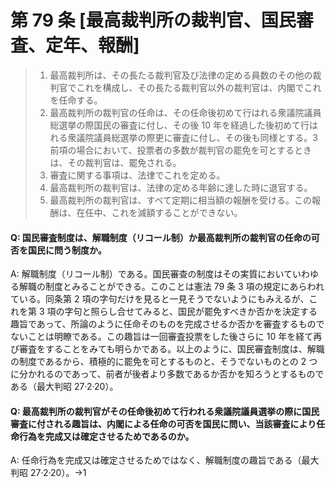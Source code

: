 # 第 79 条 [最高裁判所の裁判官、国民審査、定年、報酬]

> 1. 最高裁判所は、その長たる裁判官及び法律の定める員数のその他の裁判官でこれを構成し、その長たる裁判官以外の裁判官は、内閣でこれを任命する。
> 2. 最高裁判所の裁判官の任命は、その任命後初めて行はれる衆議院議員総選挙の際国民の審査に付し、その後 10 年を経過した後初めて行はれる衆議院議員総選挙の際更に審査に付し、その後も同様とする。3 前項の場合において、投票者の多数が裁判官の罷免を可とするときは、その裁判官は、罷免される。
> 3. 審査に関する事項は、法律でこれを定める。
> 4. 最高裁判所の裁判官は、法律の定める年齢に達した時に退官する。
> 5. 最高裁判所の裁判官は、すべて定期に相当額の報酬を受ける。この報酬は、在任中、これを減額することができない。

#### Q: 国民審査制度は、解職制度（リコール制）か最高裁判所の裁判官の任命の可否を国民に問う制度か。

A: 解職制度（リコール制）である。国民審查の制度はその実質においていわゆる解職の制度とみることができる。このことは憲法 79 条 3 項の規定にあらわれている。同条第 2 項の字句だけを見ると一見そうでないようにもみえるが、これを第 3 項の字句と照らし合せてみると、国民が罷免すべきか否かを決定する趣旨であって、所論のように任命そのものを完成させるか否かを審査するものでないことは明瞭である。この趣旨は一回審査投票をした後さらに 10 年を経て再び審査をすることをみても明らかである。以上のように、国民審査制度は、解職の制度であるから、積極的に罷免を可とするものと、そうでないものとの 2 つに分かれるのであって、前者が後者より多数であるか否かを知ろうとするものである（最大判昭 27·2·20）。

#### Q: 最高裁判所の裁判官がその任命後初めて行われる衆議院議員選挙の際に国民審査に付される趣旨は、内閣による任命の可否を国民に問い、当該審査により任命行為を完成又は確定させるためであるのか。

A: 任命行為を完成又は確定させるためではなく、解職制度の趣旨である（最大判昭 27·2·20）。→1
